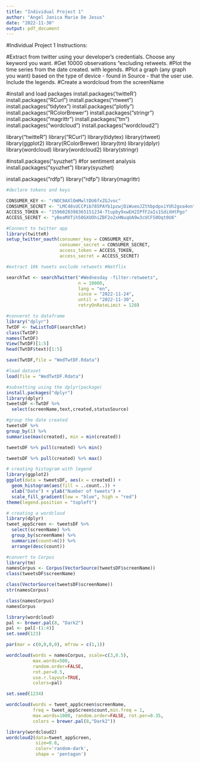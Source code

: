 ---
title: "Individual Project 1"
author: "Angel Janica Marie De Jesus"
date: "2022-11-30"
output: pdf_document
---
#Individual Project 1
Instructions:

#Extract from twitter using your developer's credentials. Choose any keyword you want. 
#Get 10000 observations "excluding retweets.
#Plot the time series from the date created. with legends. 
#Plot a graph (any graph you want)  based on the type of device - found in Source - that the user use. Include the legends.
#Create a wordcloud from the screenName


#install and load packages
install.packages('twitteR')
install.packages("RCurl")
install.packages("rtweet")
install.packages("tidytex")
install.packages("plotly")
install.packages("RColorBrewer")
install.packages("stringr")
install.packages("magrittr")
install.packages("tm")
install.packages("wordcloud")
install.packages("wordcloud2")


library("twitteR")
library("RCurl")
library(tidytex)
library(rtweet)
library(ggplot2)
library(RColorBrewer)
library(tm)
library(dplyr)
library(wordcloud)
library(wordcloud2)
library(stringr)

#install.packages("syuzhet") #for sentiment analysis
install.packages("syuzhet")
library(syuzhet)

install.packages("rdfp")
library("rdfp")
library(magrittr)

```{r, echo=TRUE}
#declare tokens and keys

CONSUMER_KEY <- "rNOC9AXlOmMwltDU6fxZGJvoc"
CONSUMER_SECRET <- "LMC48sUCCPib785PAYb1pzwjDiWueoJZthbpdpxiYUh2gxa4on"
ACCESS_TOKEN <- "1596020398365151234-Ttupby9xwEH2IPfF2aIs1SdiXHtPgo"
ACCESS_SECRET <- "yBeaMXTih50GXUOhiZBF2o2xHNuqUA9w3cUCFS0Oqt0U6"

```

```{r, echo=TRUE}
#Connect to twitter app
library(twitteR)
setup_twitter_oauth(consumer_key = CONSUMER_KEY,
                    consumer_secret = CONSUMER_SECRET,
                    access_token = ACCESS_TOKEN,
                    access_secret = ACCESS_SECRET)

```

```{r, echo=TRUE}

#extract 10k tweets exclude retweets #Netflix

searchTwt <- searchTwitter("#Wednesday -filter:retweets",
                           n = 10000,
                           lang = "en",
                           since = "2022-11-24",
                           until = "2022-11-30",
                           retryOnRateLimit = 120)
```

```{r, echo=TRUE}
#converet to dataframe
library("dplyr")
TwtDF <- twListToDF(searchTwt)
class(TwtDF)
names(TwtDF)
View(TwtDF)[1:5]
head(TwtDF$text)[1:5]

save(TwtDF,file = "WedTwtDF.Rdata")

#load dataset
load(file = "WedTwtDF.Rdata")
```


```{r, echo=TRUE}
#subsetting using the dplyr(package)
install.packages("dplyr")
library(dplyr)
tweetsDF <-TwtDF %>%
  select(screenName,text,created,statusSource)
```


```{r, echo=TRUE}

#group the date created
tweetsDF %>%
group_by(1) %>%
summarise(max(created), min = min(created))

tweetsDF %>% pull(created) %>% min()

tweetsDF %>% pull(created) %>% max()
```

```{r, echo=TRUE}
# creating histogram with legend
library(ggplot2)
ggplot(data = tweetsDF, aes(x = created)) +
  geom_histogram(aes(fill = ..count..)) +
  xlab("Date") + ylab("Number of tweets") + 
  scale_fill_gradient(low = "blue", high = "red")
theme(legend.position = "topleft")

```

```{r, echo=TRUE}


# creating a wordcloud
library(dplyr)
tweet_appScreen <- tweetsDF %>% 
  select(screenName) %>%
  group_by(screenName) %>%
  summarize(count=n()) %>%
  arrange(desc(count))
```

```{r, echo=TRUE}

#convert to Corpus
library(tm)
namesCorpus <- Corpus(VectorSource(tweetsDF$screenName))
class(tweetsDF$screenName)

class(VectorSource(tweetsDF$screenName))
str(namesCorpus)

class(namesCorpus)
namesCorpus
```

```{r, echo=TRUE}

library(wordcloud)
pal <- brewer.pal(8, "Dark2")
pal <- pal[-(1:4)]
set.seed(123)

par(mar = c(0,0,0,0), mfrow = c(1,1))

wordcloud(words = namesCorpus, scale=c(3,0.5),
          max.words=500,
          random.order=FALSE,
          rot.per=0.5,
          use.r.layout=TRUE,
          colors=pal)

set.seed(1234)

wordcloud(words = tweet_appScreen$screenName,
          freq = tweet_appScreen$count,min.freq = 1,
          max.words=1000, random.order=FALSE, rot.per=0.35,
          colors = brewer.pal(8,"Dark2"))


```

```{r, echo=TRUE}

library(wordcloud2)
wordcloud2(data=tweet_appScreen, 
           size=0.8, 
           color='random-dark',
           shape = 'pentagon')

```
